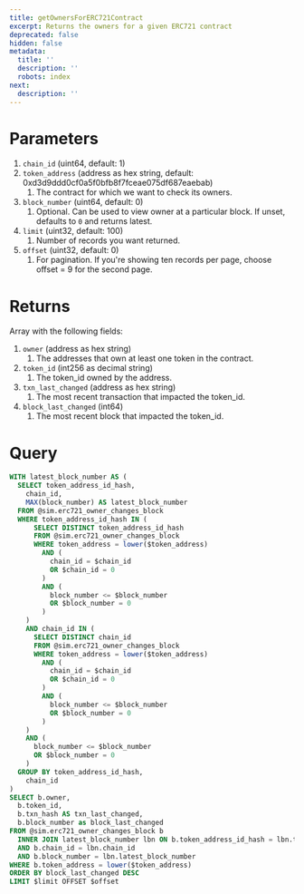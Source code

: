 ```yaml
---
title: getOwnersForERC721Contract
excerpt: Returns the owners for a given ERC721 contract
deprecated: false
hidden: false
metadata:
  title: ''
  description: ''
  robots: index
next:
  description: ''
---
```

# Parameters

1. `chain_id` (uint64, default: 1)
2. `token_address` (address as hex string, default: 0xd3d9ddd0cf0a5f0bfb8f7fceae075df687eaebab)
   1. The contract for which we want to check its owners.
3. `block_number` (uint64, default:  0)
   1. Optional. Can be used to view owner at a particular block. If unset, defaults to `0` and returns latest.
4. `limit` (uint32, default: 100)
   1. Number of records you want returned.
5. `offset` (uint32, default: 0)
   1. For pagination. If you're showing ten records per page, choose offset = 9 for the second page.

# Returns

Array with the following fields:

1. `owner` (address as hex string)
   1. The addresses that own at least one token in the contract.
2. `token_id` (int256 as decimal string)
   1. The token\_id owned by the address.
3. `txn_last_changed` (address as hex string)
   1. The most recent transaction that impacted the token\_id.
4. `block_last_changed` (int64)
   1. The most recent block that impacted the token\_id.

# Query

```sql
WITH latest_block_number AS (
  SELECT token_address_id_hash,
    chain_id,
    MAX(block_number) AS latest_block_number
  FROM @sim.erc721_owner_changes_block
  WHERE token_address_id_hash IN (
      SELECT DISTINCT token_address_id_hash
      FROM @sim.erc721_owner_changes_block
      WHERE token_address = lower($token_address)
        AND (
          chain_id = $chain_id
          OR $chain_id = 0
        )
        AND (
          block_number <= $block_number
          OR $block_number = 0
        )
    )
    AND chain_id IN (
      SELECT DISTINCT chain_id
      FROM @sim.erc721_owner_changes_block
      WHERE token_address = lower($token_address)
        AND (
          chain_id = $chain_id
          OR $chain_id = 0
        )
        AND (
          block_number <= $block_number
          OR $block_number = 0
        )
    )
    AND (
      block_number <= $block_number
      OR $block_number = 0
    )
  GROUP BY token_address_id_hash,
    chain_id
)
SELECT b.owner,
  b.token_id,
  b.txn_hash AS txn_last_changed,
  b.block_number as block_last_changed
FROM @sim.erc721_owner_changes_block b
  INNER JOIN latest_block_number lbn ON b.token_address_id_hash = lbn.token_address_id_hash
  AND b.chain_id = lbn.chain_id
  AND b.block_number = lbn.latest_block_number
WHERE b.token_address = lower($token_address)
ORDER BY block_last_changed DESC
LIMIT $limit OFFSET $offset
```
